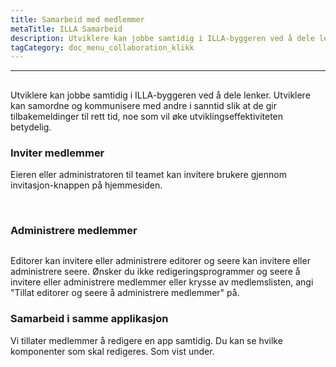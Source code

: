 ```yaml
---
title: Samarbeid med medlemmer
metaTitle: ILLA Samarbeid
description: Utviklere kan jobbe samtidig i ILLA-byggeren ved å dele lenker. Utviklere kan samordne og kommunisere med andre i sanntid slik at de gir tilbakemeldinger til rett tid, noe som vil øke utviklingseffektiviteten betydelig.
tagCategory: doc_menu_collaboration_klikk
---
```


* * *

## <Heading hidden>Samarbeid med medlemmene</Heading>

Utviklere kan jobbe samtidig i ILLA-byggeren ved å dele lenker. Utviklere kan samordne og kommunisere med andre i sanntid slik at de gir tilbakemeldinger til rett tid, noe som vil øke utviklingseffektiviteten betydelig.

### Inviter medlemmer

Eieren eller administratoren til teamet kan invitere brukere gjennom invitasjon-knappen på hjemmesiden. 

<img src='https://cdn.illacloud.com/official-website/img/docs/assemble/collaboration.png' alt="" />

<img src='https://cdn.illacloud.com/official-website/img/docs/assemble/collaboration(1).png' alt="" />

### Administrere medlemmer

<img src='https://cdn.illacloud.com/official-website/img/docs/assemble/collaboration(2).png' alt="" />

Editorer kan invitere eller administrere editorer og seere kan invitere eller administrere seere. Ønsker du ikke redigeringsprogrammer og seere å invitere eller administrere medlemmer eller krysse av medlemslisten, angi "Tillat editorer og seere å administrere medlemmer" på.

### Samarbeid i samme applikasjon

Vi tillater medlemmer å redigere en app samtidig. Du kan se hvilke komponenter som skal redigeres. Som vist under. 

<img src='https://cdn.illacloud.com/official-website/img/docs/assemble/collaboration(3).png' alt="" />
